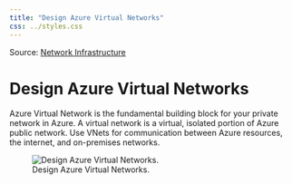 ```yaml
---
title: "Design Azure Virtual Networks"
css: ../styles.css
---
```


Source: [Network Infrastructure](https://microsoftlearning.github.io/AZ-305-DesigningMicrosoftAzureInfrastructureSolutions/Instructions/CaseStudy/09-Networkingoption2.html)

# Design Azure Virtual Networks
Azure Virtual Network is the fundamental building block for your private network in Azure. A virtual network is a virtual, isolated portion of Azure public network. Use VNets for communication between Azure resources, the internet, and on-premises networks.

![Design Azure Virtual Networks.](../images/design-azure-virtual-networks.png)
